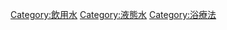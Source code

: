{{Cat main|礦泉水}}
{{Commons category|Mineral waters}}

[[Category:飲用水|Category:飲用水]]
[[Category:液態水|Category:液態水]]
[[Category:浴療法|Category:浴療法]]